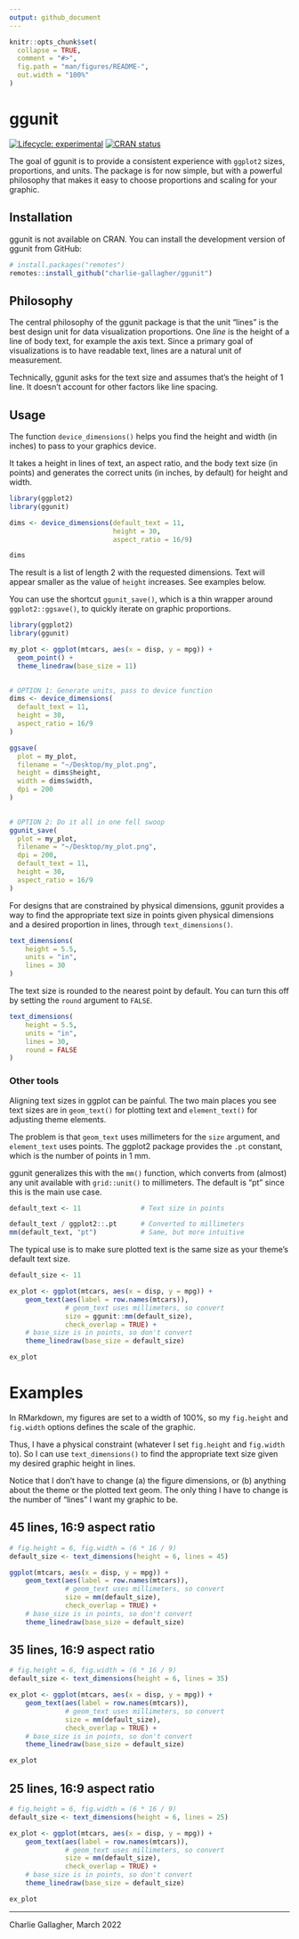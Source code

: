 ```yaml
---
output: github_document
---
```


<!-- README.md is generated from README.Rmd. Please edit that file -->

```r
knitr::opts_chunk$set(
  collapse = TRUE,
  comment = "#>",
  fig.path = "man/figures/README-",
  out.width = "100%"
)
```

# ggunit

<!-- badges: start -->
[![Lifecycle: experimental](https://img.shields.io/badge/lifecycle-experimental-orange.svg)](https://lifecycle.r-lib.org/articles/stages.html#experimental)
[![CRAN status](https://www.r-pkg.org/badges/version/ggunit)](https://CRAN.R-project.org/package=ggunit)
<!-- badges: end -->

The goal of ggunit is to provide a consistent experience with `ggplot2` sizes,
proportions, and units. The package is for now simple, but with a 
powerful philosophy that makes it easy to choose proportions and scaling for 
your graphic. 

## Installation

ggunit is not available on CRAN. You can install the development version of ggunit from GitHub:

``` r
# install.packages("remotes")
remotes::install_github("charlie-gallagher/ggunit")
```

## Philosophy
The central philosophy of the ggunit package is that the unit "lines" is the
best design unit for data visualization proportions. One _line_ is the
height of a line of body text, for example the axis text. Since a primary goal
of visualizations is to have readable text, lines are a natural unit of
measurement. 

Technically, ggunit asks for the text size and assumes that's the height of 1 line. 
It doesn't account for other factors like line spacing. 

## Usage
The function `device_dimensions()` helps you find the height and width (in inches)
to pass to your graphics device. 

It takes a height in lines of text, an aspect
ratio, and the body text size (in points) and generates the correct units (in
inches, by default) for height and width. 

```r
library(ggplot2)
library(ggunit)

dims <- device_dimensions(default_text = 11, 
                          height = 30, 
                          aspect_ratio = 16/9)

dims
```

The result is a list of length 2 with the requested dimensions. Text will appear
smaller as the value of `height` increases. See examples below.

You can use the shortcut `ggunit_save()`, which is a thin wrapper around
`ggplot2::ggsave()`, to quickly iterate on graphic proportions. 

```r
library(ggplot2)
library(ggunit)

my_plot <- ggplot(mtcars, aes(x = disp, y = mpg)) + 
  geom_point() + 
  theme_linedraw(base_size = 11)
  

# OPTION 1: Generate units, pass to device function
dims <- device_dimensions(
  default_text = 11,
  height = 30,
  aspect_ratio = 16/9
)

ggsave(
  plot = my_plot,
  filename = "~/Desktop/my_plot.png",
  height = dims$height,
  width = dims$width,
  dpi = 200
)

  
# OPTION 2: Do it all in one fell swoop
ggunit_save(
  plot = my_plot,
  filename = "~/Desktop/my_plot.png",
  dpi = 200,
  default_text = 11,
  height = 30,
  aspect_ratio = 16/9
)
```


For designs that are constrained by physical dimensions, ggunit provides a way
to find the appropriate text size in points given physical dimensions and a 
desired proportion in lines, through `text_dimensions()`.

```r
text_dimensions(
    height = 5.5,
    units = "in",
    lines = 30
)
```

The text size is rounded to the nearest point by default. You can turn this off
by setting the `round` argument to `FALSE`. 

```r
text_dimensions(
    height = 5.5,
    units = "in",
    lines = 30,
    round = FALSE
)
```



### Other tools
Aligning text sizes in ggplot can be painful. The two main places you see text
sizes are in `geom_text()` for plotting text and `element_text()` for adjusting
theme elements. 

The problem is that `geom_text` uses millimeters for the `size` argument, and 
`element_text` uses points. The ggplot2 package provides the `.pt` constant, 
which is the number of points in 1 mm. 

ggunit generalizes this with the `mm()` function, which converts from (almost)
any unit available with `grid::unit()` to millimeters. The default is "pt" since
this is the main use case.

```r
default_text <- 11               # Text size in points

default_text / ggplot2::.pt      # Converted to millimeters
mm(default_text, "pt")           # Same, but more intuitive
```

The typical use is to make sure plotted text is the same size as your theme's 
default text size. 

```r
default_size <- 11

ex_plot <- ggplot(mtcars, aes(x = disp, y = mpg)) + 
    geom_text(aes(label = row.names(mtcars)),
              # geom_text uses millimeters, so convert
              size = ggunit::mm(default_size),
              check_overlap = TRUE) + 
    # base_size is in points, so don't convert
    theme_linedraw(base_size = default_size)

ex_plot
```


# Examples
In RMarkdown, my figures are set to a width of 100%, so my `fig.height` and
`fig.width` options defines the scale of the graphic.

Thus, I have a physical constraint (whatever I set `fig.height` and `fig.width`
to). So I can use `text_dimensions()` to find the appropriate text size given
my desired graphic height in lines.

Notice that I don't have to change (a) the figure dimensions, or (b) anything
about the theme or the plotted text geom. The only thing I have to change is
the number of "lines" I want my graphic to be.

## 45 lines, 16:9 aspect ratio
```r
# fig.height = 6, fig.width = (6 * 16 / 9)
default_size <- text_dimensions(height = 6, lines = 45)

ggplot(mtcars, aes(x = disp, y = mpg)) + 
    geom_text(aes(label = row.names(mtcars)),
              # geom_text uses millimeters, so convert
              size = mm(default_size),
              check_overlap = TRUE) + 
    # base_size is in points, so don't convert
    theme_linedraw(base_size = default_size)
```

## 35 lines, 16:9 aspect ratio

```r
# fig.height = 6, fig.width = (6 * 16 / 9)
default_size <- text_dimensions(height = 6, lines = 35)

ex_plot <- ggplot(mtcars, aes(x = disp, y = mpg)) + 
    geom_text(aes(label = row.names(mtcars)),
              # geom_text uses millimeters, so convert
              size = mm(default_size),
              check_overlap = TRUE) + 
    # base_size is in points, so don't convert
    theme_linedraw(base_size = default_size)

ex_plot
```


## 25 lines, 16:9 aspect ratio

```r
# fig.height = 6, fig.width = (6 * 16 / 9)
default_size <- text_dimensions(height = 6, lines = 25)

ex_plot <- ggplot(mtcars, aes(x = disp, y = mpg)) + 
    geom_text(aes(label = row.names(mtcars)),
              # geom_text uses millimeters, so convert
              size = mm(default_size),
              check_overlap = TRUE) + 
    # base_size is in points, so don't convert
    theme_linedraw(base_size = default_size)

ex_plot
```







---

Charlie Gallagher, March 2022
